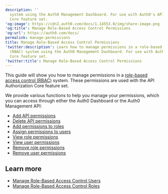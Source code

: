 ```yaml
---
description: ''
  system using the Auth0 Management Dashboard. For use with Auth0's API Authorization
  Core feature set.
'og:image': https://cdn2.auth0.com/docs/1.14553.0/img/share-image.png
'og:title': Manage Role-Based Access Control Permissions
'og:url': https://auth0.com/docs/
permalink: manage-permissions
title: Manage Role-Based Access Control Permissions
'twitter:description': Learn how to manage permissions in a role-based access control
  (RBAC) system using the Auth0 Management Dashboard. For use with Auth0's API Authorization
  Core feature set.
'twitter:title': Manage Role-Based Access Control Permissions
---
```

This guide will show you how to manage permissions in a [role-based access control (RBAC)](/docs/manage-users/access-control/rbac) system. These permissions are used with the API Authorization Core feature set.

We provide various functions to help you manage your permissions, which you can access through either the <Tooltip tip="Auth0 Dashboard: Auth0's main product to configure your services." cta="View Glossary" href="/docs/glossary?term=Auth0+Dashboard">Auth0 Dashboard</Tooltip> or the Auth0 <Tooltip tip="Auth0 Dashboard: Auth0's main product to configure your services." cta="View Glossary" href="/docs/glossary?term=Management+API">Management API</Tooltip>:

* [Add API permissions](/docs/get-started/apis/add-api-permissions)
* [Delete API permissions](/docs/get-started/apis/delete-api-permissions)
* [Add permissions to roles](/docs/manage-users/access-control/configure-core-rbac/roles/add-permissions-to-roles)
* [Assign permissions to users](/docs/manage-users/access-control/configure-core-rbac/rbac-users/assign-permissions-to-users)
* [View role permissions](/docs/manage-users/access-control/configure-core-rbac/roles/view-role-permissions)
* [View user permissions](/docs/manage-users/access-control/configure-core-rbac/rbac-users/view-user-permissions)
* [Remove role permissions](/docs/manage-users/access-control/configure-core-rbac/roles/remove-permissions-from-roles)
* [Remove user permissions](/docs/manage-users/access-control/configure-core-rbac/rbac-users/remove-permissions-from-users)

## Learn more

* [Manage Role-Based Access Control Users](/docs/manage-users/access-control/configure-core-rbac/rbac-users)
* [Manage Role-Based Access Control Roles](/docs/manage-users/access-control/configure-core-rbac/roles)